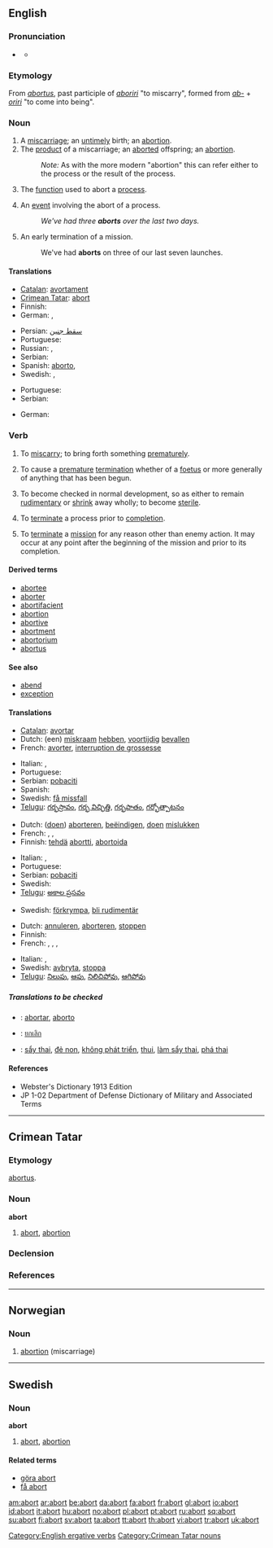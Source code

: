 {{see|Abort}}
==English==

===Pronunciation===
* {{a|RP}} {{IPA|/əˈbɔːt/}}
** {{audio|en-us-abort.ogg|Audio (US)}}

===Etymology===
From {{L.}} ''[[abortus]]'', past participle of ''[[aboriri]]'' "to miscarry", formed from ''[[ab-]]'' + ''[[oriri]]'' "to come into being".

===Noun===
{{en-noun}}

# A [[miscarriage]]; an [[untimely]] birth; an [[abortion]].
# The [[product]] of a miscarriage; an [[aborted]] offspring; an [[abortion]].
#: ''Note:'' As with the more modern "abortion" this can refer either to the process or the result of the process.
# {{computing}} The [[function]] used to abort a [[process]].
# {{computing}} An [[event]] involving the abort of a process.
#: ''We've had three '''aborts''' over the last two days.''
# {{military}} An early termination of a mission.
#: We've had '''aborts''' on three of our last seven launches.

====Translations====
{{trans-top|A miscarriage}}
* [[Catalan]]: [[avortament]] {{m}}
* [[Crimean Tatar]]: [[abort#Crimean Tatar|abort]]
* Finnish: {{t-|fi|keskenmeno}}
* German: {{t+|de|Abort|m}}, {{t+|de|Schwangerschaftsabbruch|m}}
{{trans-mid}}
* Persian: [[سقط جنین]]
* Portuguese: {{t+|pt|aborto|m}}
* Russian: {{t+|ru|аборт|m|tr=abórt|sc=Cyrl}}, {{t|ru|выкидыш|m|tr=výkidyš|sc=Cyrl}}
* Serbian: {{t-|sr|pobačaj}}
* Spanish: [[aborto]], {{m}}
* Swedish: {{t+|sv|abort|c}}, {{t-|sv|missfall|n}}
{{trans-bottom}}

{{trans-top|The product of a miscarriage}}
{{trans-mid}}
* Portuguese: {{t+|pt|aborto|m}}
* Serbian: {{t-|sr|pobačaj}}
{{trans-bottom}}

{{trans-top|The function used to abort a process}}
* German: {{t+|de|Abbruch|m}}
{{trans-mid}}
{{trans-bottom}}

===Verb===
{{en-verb}}

# {{intransitive}} To [[miscarry]]; to bring forth something [[prematurely]].
# {{transitive}}  To cause a [[premature]] [[termination]] whether of a [[foetus]] or more generally of anything that has been begun.
# {{intransitive|biology}} To become checked in normal development, so as either to remain [[rudimentary]] or [[shrink]] away wholly; to become [[sterile]].
# {{transitive|computing}} To [[terminate]] a process prior to [[completion]].
# {{military}} To [[terminate]] a [[mission]] for any reason other than enemy action. It may occur at any point after the beginning of the mission and prior to its completion.

====Derived terms====
* [[abortee]]
* [[aborter]]
* [[abortifacient]]
* [[abortion]]
* [[abortive]]
* [[abortment]]
* [[abortorium]]
* [[abortus]]

====See also====
* [[abend]]
* [[exception]]

====Translations====
{{trans-top|to miscarry}}
* [[Catalan]]: [[avortar]]
* Dutch: (een) [[miskraam]] [[hebben]], [[voortijdig]] [[bevallen]]
* French: [[avorter]], [[interruption de grossesse]]
{{trans-mid}}
* Italian: {{t+|it|abortire}}, {{t+|it|fallire}}
* Portuguese: {{t+|pt|abortar}}
* Serbian: [[pobaciti]]
* Spanish: {{t+|es|abortar}}
* Swedish: [[få missfall]]
* [[Telugu]]: [[గర్భస్రావం]], [[గర్భ విచ్ఛిత్తి]], [[గర్భపాతం]], [[గర్భోత్పాటనం]]
{{trans-bottom}}

{{trans-top|to cause a premature termination}}
* Dutch: ([[doen]]) [[aborteren]], [[beëindigen]], [[doen]] [[mislukken]]
* French: {{t+|fr|avorter}}, {{t+|fr|interrompre}}, {{t+|fr|abandonner}}
* Finnish: [[tehdä]] [[abortti]], [[abortoida]]
{{trans-mid}}
* Italian: {{t+|it|abortire}}, {{t+|it|interrompere}}
* Portuguese: {{t+|pt|abortar}}
* Serbian: [[pobaciti]]
* Swedish: {{t+|sv|abortera}}
* [[Telugu]]: [[అకాల ప్రసవం]]
{{trans-bottom}}

{{trans-top|(''biology'') to become checked in normal development}}
{{trans-mid}}
* Swedish: [[förkrympa]], [[bli rudimentär]]
{{trans-bottom}}

{{trans-top|(''computing'') to terminate a process prior to completion}}
* Dutch: [[annuleren]], [[aborteren]], [[stoppen]]
* Finnish: {{t+|fi|keskeyttää}}
* French: {{t+|fr|interrompre}}, {{t+|fr|abandonner}}, {{t+|fr|échouer}}, {{t+|fr|s'arrêter}}
{{trans-mid}}
* Italian: {{t+|it|interrompere}}, {{t+|it|fermare}}
* Swedish: [[avbryta]], [[stoppa]]
* [[Telugu]]: [[నిలుపు]], [[ఆపు]], [[నిలిచిపోవు]], [[ఆగిపోవు]]
{{trans-bottom}}

=====Translations to be checked=====
{{checktrans}}
* {{ttbc|Interlingua}}: [[abortar]], [[aborto]]
* {{ttbc|Thai}}: [[ยกเลิก]]
* {{ttbc|Vietnamese}}: [[sẩy thai]], [[đẻ non]], [[không phát triển]], [[thui]], [[làm sẩy thai]], [[phá thai]]

====References====
* Webster's Dictionary 1913 Edition
* JP 1-02 Department of Defense Dictionary of Military and Associated Terms

[[Category:English ergative verbs]]

----

==Crimean Tatar==

===Etymology===
{{L.|crh}} [[abortus#Latin|abortus]].

===Noun===
'''abort'''

# [[abort#English|abort]], [[abortion]]

===Declension===
{{crh-latin-noun|nıñ|qa|nı|ta|tan}}

===References===
{{R:Useinov-Mireev 2002}}

[[Category:Crimean Tatar nouns]]

----

==Norwegian==

===Noun===
{{infl|no|noun|g=m}}

# [[abortion]] (miscarriage)

{{tbot entry|Norwegian|abortion|2008|April|no}}

----

==Swedish==

===Noun===
{{sv-noun-reg-er}}
'''abort''' {{c}}

# [[abort#English|abort]], [[abortion]]

====Related terms====
* [[göra abort]]
* [[få abort]]

{{defn|Estonian}}

[[am:abort]]
[[ar:abort]]
[[be:abort]]
[[da:abort]]
[[fa:abort]]
[[fr:abort]]
[[gl:abort]]
[[io:abort]]
[[id:abort]]
[[it:abort]]
[[hu:abort]]
[[no:abort]]
[[pl:abort]]
[[pt:abort]]
[[ru:abort]]
[[sq:abort]]
[[su:abort]]
[[fi:abort]]
[[sv:abort]]
[[ta:abort]]
[[tt:abort]]
[[th:abort]]
[[vi:abort]]
[[tr:abort]]
[[uk:abort]]